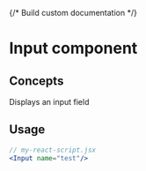 {/* Build custom documentation */}


<Meta of={InputStories} />

# Input component

## Concepts

Displays an input field

## Usage

```jsx
// my-react-script.jsx
<Input name="test"/>
```

<Canvas of={InputStories.Primary} />
